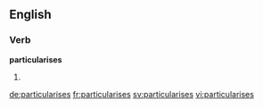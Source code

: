 ==English==

===Verb===
'''particularises'''

# {{en-third-person singular of|particularise}}

[[de:particularises]]
[[fr:particularises]]
[[sv:particularises]]
[[vi:particularises]]
